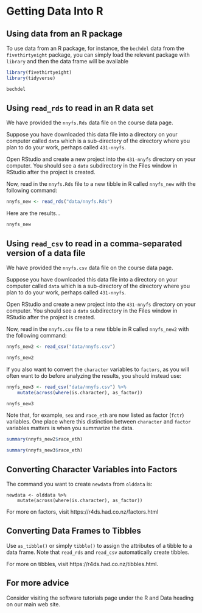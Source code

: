 # Getting Data Into R

## Using data from an R package {-}

To use data from an R package, for instance, the `bechdel` data from the `fivethirtyeight` package, you can simply load the relevant package with `library` and then the data frame will be available

```r
library(fivethirtyeight)
library(tidyverse)

bechdel
```

## Using `read_rds` to read in an R data set {-}

We have provided the `nnyfs.Rds` data file on the course data page.

Suppose you have downloaded this data file into a directory on your computer called `data` which is a sub-directory of the directory where you plan to do your work, perhaps called `431-nnyfs`.

Open RStudio and create a new project into the `431-nnyfs` directory on your computer. You should see a `data` subdirectory in the Files window in RStudio after the project is created.

Now, read in the `nnyfs.Rds` file to a new tibble in R called `nnyfs_new` with the following command:

```r
nnyfs_new <- read_rds("data/nnyfs.Rds")
```
 
Here are the results...

```r
nnyfs_new
```

## Using `read_csv` to read in a comma-separated version of a data file {-}

We have provided the `nnyfs.csv` data file on the course data page.

Suppose you have downloaded this data file into a directory on your computer called `data` which is a sub-directory of the directory where you plan to do your work, perhaps called `431-nnyfs`.

Open RStudio and create a new project into the `431-nnyfs` directory on your computer. You should see a `data` subdirectory in the Files window in RStudio after the project is created.

Now, read in the `nnyfs.csv` file to a new tibble in R called `nnyfs_new2` with the following command:

```r
nnyfs_new2 <- read_csv("data/nnyfs.csv")

nnyfs_new2
```
 
If you also want to convert the `character` variables to `factors`, as you will often want to do before analyzing the results, you should instead use:

```r
nnyfs_new3 <- read_csv("data/nnyfs.csv") %>%
    mutate(across(where(is.character), as_factor))

nnyfs_new3
```
Note that, for example, `sex` and `race_eth` are now listed as factor (`fctr`) variables. One place where this distinction between `character` and `factor` variables matters is when you summarize the data.

```r
summary(nnyfs_new2$race_eth)
```

```r
summary(nnyfs_new3$race_eth)
```

## Converting Character Variables into Factors {-}

The command you want to create `newdata` from `olddata` is:

```
newdata <- olddata %>%
    mutate(across(where(is.character), as_factor))
```

For more on factors, visit https://r4ds.had.co.nz/factors.html

## Converting Data Frames to Tibbles {-}

Use `as_tibble()` or simply `tibble()` to assign the attributes of a tibble to a data frame. Note that `read_rds` and `read_csv` automatically create tibbles.

For more on tibbles, visit https://r4ds.had.co.nz/tibbles.html.

## For more advice {-}

Consider visiting the software tutorials page under the R and Data heading on our main web site.

